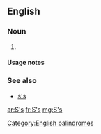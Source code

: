 {{also|Appendix:Variations of "ss"}}
==English==

===Noun===
{{head|en|plural}}

# {{plural of|S|lang=en}}

====Usage notes====
{{U:en:plurals of letters}}

===See also===
* [[s's]]

[[Category:English palindromes]]

[[ar:S's]]
[[fr:S's]]
[[mg:S's]]